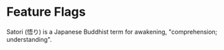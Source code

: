 # Feature Flags

Satori (悟り) is a Japanese Buddhist term for awakening, "comprehension; understanding".
